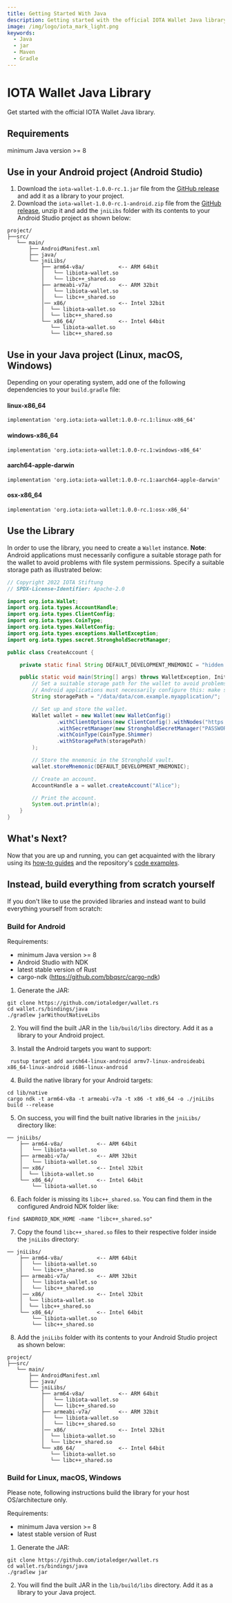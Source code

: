 ```yaml
---
title: Getting Started With Java
description: Getting started with the official IOTA Wallet Java library.
image: /img/logo/iota_mark_light.png
keywords:
  - Java
  - jar
  - Maven
  - Gradle
---
```



<WarningPasswordStorage />

# IOTA Wallet Java Library

Get started with the official IOTA Wallet Java library.

## Requirements

minimum Java version >= 8

## Use in your Android project (Android Studio)

1. Download the `iota-wallet-1.0.0-rc.1.jar` file from the [GitHub release](https://github.com/iotaledger/wallet.rs/releases/tag/iota-wallet-java-1.0.0-rc.1-new) and add it as a library to your project.
2. Download the `iota-wallet-1.0.0-rc.1-android.zip` file from the [GitHub release](https://github.com/iotaledger/wallet.rs/releases/tag/iota-wallet-java-1.0.0-rc.1-new), unzip it and add the `jniLibs` folder with its contents to your Android Studio project as shown below:

```
project/
├──src/
   └── main/
       ├── AndroidManifest.xml
       ├── java/
       └── jniLibs/
           ├── arm64-v8a/           <-- ARM 64bit
           │   └── libiota-wallet.so
           │   └── libc++_shared.so
           ├── armeabi-v7a/         <-- ARM 32bit
           │   └── libiota-wallet.so
           │   └── libc++_shared.so
           │── x86/                 <-- Intel 32bit
           │  └── libiota-wallet.so
           │  └── libc++_shared.so
           └── x86_64/              <-- Intel 64bit
              └── libiota-wallet.so
              └── libc++_shared.so
```

## Use in your Java project (Linux, macOS, Windows)

Depending on your operating system, add one of the following dependencies to your `build.gradle` file:

#### linux-x86_64

```
implementation 'org.iota:iota-wallet:1.0.0-rc.1:linux-x86_64'
```

#### windows-x86_64

```
implementation 'org.iota:iota-wallet:1.0.0-rc.1:windows-x86_64'
```

#### aarch64-apple-darwin

```
implementation 'org.iota:iota-wallet:1.0.0-rc.1:aarch64-apple-darwin'
```

#### osx-x86_64

```
implementation 'org.iota:iota-wallet:1.0.0-rc.1:osx-x86_64'
```

## Use the Library

In order to use the library, you need to create a `Wallet` instance.
**Note**: Android applications must necessarily configure a suitable storage path for the wallet to avoid problems with file system permissions. Specify a suitable storage path as illustrated below:

```java
// Copyright 2022 IOTA Stiftung
// SPDX-License-Identifier: Apache-2.0

import org.iota.Wallet;
import org.iota.types.AccountHandle;
import org.iota.types.ClientConfig;
import org.iota.types.CoinType;
import org.iota.types.WalletConfig;
import org.iota.types.exceptions.WalletException;
import org.iota.types.secret.StrongholdSecretManager;

public class CreateAccount {

    private static final String DEFAULT_DEVELOPMENT_MNEMONIC = "hidden enroll proud copper decide negative orient asset speed work dolphin atom unhappy game cannon scheme glow kid ring core name still twist actor";

    public static void main(String[] args) throws WalletException, InitializeWalletException {
        // Set a suitable storage path for the wallet to avoid problems with file system permissions.
        // Android applications must necessarily configure this: make sure you replace the ´com.example.myapplication´ with your own app naming.
        String storagePath = "/data/data/com.example.myapplication/";

        // Set up and store the wallet.
        Wallet wallet = new Wallet(new WalletConfig()
                .withClientOptions(new ClientConfig().withNodes("https://api.testnet.shimmer.network"))
                .withSecretManager(new StrongholdSecretManager("PASSWORD_FOR_ENCRYPTION", null, storagePath + "stronghold/vault.stronghold"))
                .withCoinType(CoinType.Shimmer)
                .withStoragePath(storagePath)
        );

        // Store the mnemonic in the Stronghold vault.
        wallet.storeMnemonic(DEFAULT_DEVELOPMENT_MNEMONIC);

        // Create an account.
        AccountHandle a = wallet.createAccount("Alice");

        // Print the account.
        System.out.println(a);
    }
}
```

## What's Next?

Now that you are up and running, you can get acquainted with the library using
its [how-to guides](https://wiki.iota.org/shimmer/wallet.rs/how_tos/run_how_tos/) and the
repository's [code examples](https://github.com/iotaledger/wallet.rs/tree/develop/wallet/bindings/java/examples/src).

## Instead, build everything from scratch yourself

If you don't like to use the provided libraries and instead want to build everything yourself from scratch:

### Build for Android

Requirements:

- minimum Java version >= 8
- Android Studio with NDK
- latest stable version of Rust
- cargo-ndk (https://github.com/bbqsrc/cargo-ndk)

1. Generate the JAR:

```
git clone https://github.com/iotaledger/wallet.rs
cd wallet.rs/bindings/java
./gradlew jarWithoutNativeLibs
```

2. You will find the built JAR in the `lib/build/libs` directory. Add it as a library to your Android project.

3. Install the Android targets you want to support:

```
 rustup target add aarch64-linux-android armv7-linux-androideabi x86_64-linux-android i686-linux-android
```

4. Build the native library for your Android targets:

```
cd lib/native
cargo ndk -t arm64-v8a -t armeabi-v7a -t x86 -t x86_64 -o ./jniLibs build --release
```

5. On success, you will find the built native libraries in the `jniLibs/` directory like:

```
── jniLibs/
    ├── arm64-v8a/           <-- ARM 64bit
    │   └── libiota-wallet.so
    ├── armeabi-v7a/         <-- ARM 32bit
    │   └── libiota-wallet.so
    │── x86/                 <-- Intel 32bit
    │  └── libiota-wallet.so
    └── x86_64/              <-- Intel 64bit
        └── libiota-wallet.so
```

6. Each folder is missing its `libc++_shared.so`. You can find them in the configured Android NDK folder like:

```
find $ANDROID_NDK_HOME -name "libc++_shared.so"
```

7. Copy the found `libc++_shared.so` files to their respective folder inside the `jniLibs` directory:

```
── jniLibs/
    ├── arm64-v8a/           <-- ARM 64bit
    │   └── libiota-wallet.so
    │   └── libc++_shared.so
    ├── armeabi-v7a/         <-- ARM 32bit
    │   └── libiota-wallet.so
    │   └── libc++_shared.so
    │── x86/                 <-- Intel 32bit
    │  └── libiota-wallet.so
    │  └── libc++_shared.so
    └── x86_64/              <-- Intel 64bit
        └── libiota-wallet.so
        └── libc++_shared.so
```

8. Add the `jniLibs` folder with its contents to your Android Studio project as shown below:

```
project/
├──src/
   └── main/
       ├── AndroidManifest.xml
       ├── java/
       └── jniLibs/
           ├── arm64-v8a/           <-- ARM 64bit
           │   └── libiota-wallet.so
           │   └── libc++_shared.so
           ├── armeabi-v7a/         <-- ARM 32bit
           │   └── libiota-wallet.so
           │   └── libc++_shared.so
           │── x86/                 <-- Intel 32bit
           │  └── libiota-wallet.so
           │  └── libc++_shared.so
           └── x86_64/              <-- Intel 64bit
              └── libiota-wallet.so
              └── libc++_shared.so
```

### Build for Linux, macOS, Windows

Please note, following instructions build the library for your host OS/architecture only.

Requirements:

- minimum Java version >= 8
- latest stable version of Rust

1. Generate the JAR:

```
git clone https://github.com/iotaledger/wallet.rs
cd wallet.rs/bindings/java
./gradlew jar
```

2. You will find the built JAR in the `lib/build/libs` directory. Add it as a library to your Java project.

